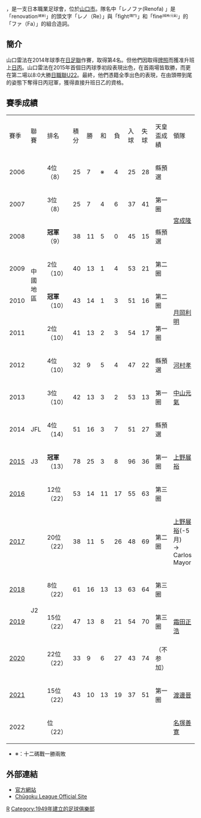 {{Unreferenced|time=2020-09-26T08:53:18+00:00}}
{{noteTA|G1=足球|G2=JLeague
}}
{{Infobox football club
| clubname   = 山口維新戰鬥精神<br /> レノファ山口FC
| image      = Renofa Yamaguchi FC.png
| caption    = 
| fullname   = 山口維新戰鬥精神足球會
| nickname   = 維新戰鬥精神
| shortname  = 
| founded    = 1949 (山口教師)<br />2006 (山口維新戰鬥精神)
| dissolved  = 
| ground     = [[維新百年記念公園陸上競技場|維新百年記念公園陸上競技場]]
| capacity   = 20,000
| owntitle   = 管理機構
| owner      = 山口維新戰鬥精神株式會社
| chrtitle   = 主席
| chairman   = [[小山文彦|小山文彦]]
| mgrtitle   = 領隊
| manager    = [[名塚善寛|名塚善寛]]
| league     = [[日本職業足球乙級聯賽|日本職業足球乙級聯賽]]
| season     = 2021
| position   = 日乙，第 15 位
| website    = http://www.renofa.com/
|kit_alt1      = All orange
|pattern_la1   = _renofa16h
|pattern_b1    = _renofa16h
|pattern_ra1   = _renofa16h
|pattern_sh1   = _renofa16h
|leftarm1      = FF6000
|body1         = FF6000
|rightarm1     = FF6000
|shorts1       = 000000
|socks1        = 000000
|kit_alt2      = 
|pattern_la2   = _renofa16a
|pattern_b2    = _renofa16a
|pattern_ra2   = _renofa16a
|pattern_sh2   = _renofa16a
|pattern_so2   = 
|leftarm2      = CCCCCC
|body2         = CCCCCC
|rightarm2     = CCCCCC
|shorts2       = DDDDDD
|socks2        = DDDDDD
}}

{{nihongo|'''山口維新戰鬥精神'''|レノファ山口FC|Renofa Yamaguchi FC}}，是一支日本職業足球會，位於[[山口市|山口市]]。隊名中「レノファ(Renofa) 」是「renovation<small><small><sup>[維新]</sup></small></small>」的頭文字「レノ（Re）」與「fight<small><small><sup>[戰鬥]</sup></small></small>」和「fine<small><small><sup>[精神/元氣]</sup></small></small>」的「ファ（Fa）」的組合造詞。

== 簡介 ==
山口雷法在2014年球季在[[日足聯|日足聯]]作賽，取得第4名。但他們因取得[[日職聯發牌制度|牌照]]而獲准升班上[[日丙|日丙]]。山口雷法在2015年首個日丙球季初段表現出色，在首兩場皆取勝，而更在第二場以8:0大勝[[日職聯U22|日職聯U22]]。最終，他們憑籍全季出色的表現，在由頭帶到尾的姿態下奪得日丙冠軍，獲得直接升班日乙的資格。

==賽季成績==
{| class="wikitable" style="text-align: center; border:double #FF6000; {{box-shadow|4px|4px|4px|#FF6000}}"
|- style="background-color:#FF6000; color:white; font-weight:bold;"
|賽季||聯賽||排名||積分||勝||和||負||入球||失球||天皇盃成績||領隊
|-
|2006||rowspan=8|中國地區||4位（8）||25||7||※||4||25||28||縣預選||rowspan=4|{{flagicon|JPN}} [[宮成隆|宮成隆]]
|-
|2007||bgcolor=#deb678|3位（8）||25||7||4||6||37||41||第一圈
|-
|2008||bgcolor="gold"|'''冠軍'''（9）||38||11||5||0||45||15||縣預選
|-
|2009||bgcolor="silver"|2位（10）||40||13||1||4||53||21||第二圈
|-
|2010||bgcolor="gold"|'''冠軍'''（10）||43||14||1||3||51||16||第二圈||rowspan=2|{{flagicon|JPN}} [[月岡利明|月岡利明]]
|-
|2011||bgcolor="silver"|2位（10）||41||13||2||3||54||17||第一圈
|-
|2012||4位（10）||32||9||5||4||47||22||縣預選||{{flagicon|JPN}} [[河村孝_(サッカー選手)|河村孝]]
|-
|2013||bgcolor=#deb678|3位（10）||42||13||3||2||53||13||第一圈||{{flagicon|JPN}} [[中山元氣|中山元氣]]
|-
|2014||JFL||4位（14）||51||16||3||7||51||27||縣預選||rowspan="3"|{{flagicon|JPN}} [[上野展裕|上野展裕]]
|-
|[[2015年日本職業丙組足球聯賽|2015]]||J3||bgcolor="gold"|'''冠軍'''（13）||78||25||3||8||96||36||第一圈
|-
|[[2016年日本職業乙組足球聯賽|2016]]|| rowspan="7" |J2||12位（22）||53||14||11||17||55||63||第三圈
|-
|[[2017年日本職業乙組足球聯賽|2017]]||20位（22）||38||11||5||26||48||69||第二圈||{{flagicon|JPN}} [[上野展裕|上野展裕]](-5月)<br />→{{Flagicon|ARG}} Carlos Mayor
|-
|[[2018年日本職業乙組足球聯賽|2018]]||8位（22）||61||16||13||13||63||64||第三圈||rowspan="3"|{{flagicon|JPN}} [[霜田正浩|霜田正浩]]
|-
|[[2019年日本職業乙組足球聯賽|2019]]||15位（22）||47||13||8||21||54||70||第三圈
|-
|[[2020年日本職業乙組足球聯賽|2020]]||22位（22）||33||9||6||27||43||74||（不参加）
|-
|[[2021年日本職業乙組足球聯賽|2021]]|| 15位（22）|| 43|| 10|| 13|| 19|| 37|| 51|| 第一圈||{{flagicon|JPN}} [[渡邊晉|渡邊晉]]
|-
|2022
|位（22）
|
|
|
|
|
|
|
|{{flagicon|JPN}} [[名塚善寛|名塚善寛]]
|}
* ※：十二碼戰一勝兩敗

== 外部連結 ==
* [http://www.renofa.com/ 官方網站] {{Wayback|url=http://www.renofa.com/ |date=20150325042451 }} {{ja icon}}
* [http://www.sportsonline.jp/c-sl/ Chūgoku League Official Site] {{Wayback|url=http://www.sportsonline.jp/c-sl/ |date=20160210054740 }} {{ja icon}}

{{fb start}}
{{日本職業足球聯賽}}
{{fb end}}

[[Category:日本足球俱樂部|R]]
[[Category:1949年建立的足球俱樂部|Category:1949年建立的足球俱樂部]]